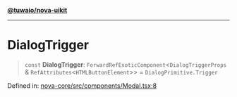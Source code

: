 [**@tuwaio/nova-uikit**](../../../README.md)

***

# DialogTrigger

> `const` **DialogTrigger**: `ForwardRefExoticComponent`\<`DialogTriggerProps` & `RefAttributes`\<`HTMLButtonElement`\>\> = `DialogPrimitive.Trigger`

Defined in: [nova-core/src/components/Modal.tsx:8](https://github.com/TuwaIO/nova-uikit/blob/ee242172a59c3138b4bd1eef83d50b843bb6d463/packages/nova-core/src/components/Modal.tsx#L8)
